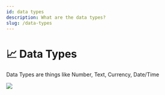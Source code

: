 ```yaml
---
id: data types
description: What are the data types?
slug: /data-types
---
```


# 📈 Data Types


Data Types are things like Number, Text, Currency, Date/Time

![](/img/DataTypes.PNG)
